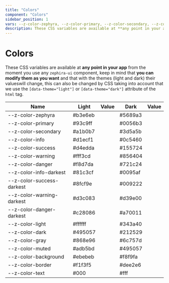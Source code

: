 ```yaml
--- 
title: "Colors"
component: "Colors"
sidebar_position: 1
vars: --z-color-zephyra, --z-color-primary, --z-color-secondary, --z-color-info, --z-color-success, --z-color-warning, --z-color-danger, --z-color-info-darkest, --z-color-success-darkest, --z-color-warning-darkest, --z-color-danger-darkest, --z-color-light, --z-color-dark, --z-color-gray, --z-color-muted, --z-color-background, --z-color-border, --z-color-text
description: These CSS variables are available at **any point in your app** from the moment you use any `zephira-ui` component, keep in mind that **you can modify them as you want** and that with the themes (light and dark) their values ​​will change, this can also be changed by CSS taking into account that we use the `[data-theme="light"]` or `[data-theme="dark"]` attribute of the `html` tag. 
--- 
```


# Colors

These CSS variables are available at **any point in your app** from the moment you use any `zephira-ui` component, keep in mind that **you can modify them as you want** and that with the themes (light and dark) their values ​​will change, this can also be changed by CSS taking into account that we use the `[data-theme="light"]` or `[data-theme="dark"]` attribute of the `html` tag.


| Name | Light | Value | Dark | Value |
|------|-------|-------|------|-------|
| --z-color-zephyra | #b3e6eb | <z-color color="#b3e6eb"></z-color> |  #5689a3 | <z-color color="#5689a3"></z-color> | | 
| --z-color-primary | #93c9ff | <z-color color="#93c9ff"></z-color> |  #0056b3 | <z-color color="#0056b3"></z-color> | | 
| --z-color-secondary | #a1b0b7 | <z-color color="#a1b0b7"></z-color> |  #3d5a5b | <z-color color="#3d5a5b"></z-color> | | 
| --z-color-info | #d1ecf1 | <z-color color="#d1ecf1"></z-color> |  #0c5460 | <z-color color="#0c5460"></z-color> | | 
| --z-color-success | #d4edda | <z-color color="#d4edda"></z-color> |  #155724 | <z-color color="#155724"></z-color> | | 
| --z-color-warning | #fff3cd | <z-color color="#fff3cd"></z-color> |  #856404 | <z-color color="#856404"></z-color> | | 
| --z-color-danger | #f8d7da | <z-color color="#f8d7da"></z-color> |  #721c24 | <z-color color="#721c24"></z-color> | | 
| --z-color-info-darkest | #81c3cf | <z-color color="#81c3cf"></z-color> |  #0095af | <z-color color="#0095af"></z-color> | | 
| --z-color-success-darkest | #8fcf9e | <z-color color="#8fcf9e"></z-color> |  #009222 | <z-color color="#009222"></z-color> | | 
| --z-color-warning-darkest | #d3c083 | <z-color color="#d3c083"></z-color> |  #d39e00 | <z-color color="#d39e00"></z-color> | | 
| --z-color-danger-darkest | #c28086 | <z-color color="#c28086"></z-color> |  #a70011 | <z-color color="#a70011"></z-color> | | 
| --z-color-light | #ffffff | <z-color color="#ffffff"></z-color> |  #343a40 | <z-color color="#343a40"></z-color> | | 
| --z-color-dark | #495057 | <z-color color="#495057"></z-color> |  #212529 | <z-color color="#212529"></z-color> | | 
| --z-color-gray | #868e96 | <z-color color="#868e96"></z-color> |  #6c757d | <z-color color="#6c757d"></z-color> | | 
| --z-color-muted | #adb5bd | <z-color color="#adb5bd"></z-color> |  #495057 | <z-color color="#495057"></z-color> | | 
| --z-color-background | #ebebeb | <z-color color="#ebebeb"></z-color> |  #f8f9fa | <z-color color="#f8f9fa"></z-color> | | 
| --z-color-border | #f1f3f5 | <z-color color="#f1f3f5"></z-color> |  #dee2e6 | <z-color color="#dee2e6"></z-color> | | 
| --z-color-text | #000 | <z-color color="#000"></z-color> |  #fff | <z-color color="#fff"></z-color> | | 
